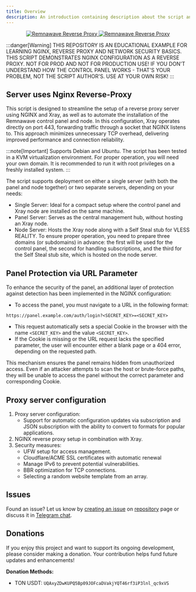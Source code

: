 ```yaml
---
title: Overview
description: An introduction containing description about the script and its content
---
```



<p align="center"><a href="https://github.com/eGamesAPI/remnawave-reverse-proxy">
    <img src={lightBanner.src} alt="Remnawave Reverse Proxy" class="light-banner" />
    <img src={darkBanner.src} alt="Remnawave Reverse Proxy" class="dark-banner" />
</a></p>

:::danger[Warning]
THIS REPOSITORY IS AN EDUCATIONAL EXAMPLE FOR LEARNING NGINX, REVERSE PROXY AND NETWORK SECURITY BASICS. THIS SCRIPT DEMONSTRATES NGINX CONFIGURATION AS A REVERSE PROXY. NOT FOR PROD AND NOT FOR PRODUCTION USE! IF YOU DON'T UNDERSTAND HOW THE CONTROL PANEL WORKS - THAT'S YOUR PROBLEM, NOT THE SCRIPT AUTHOR'S. USE AT YOUR OWN RISK!
:::

## Server uses Nginx Reverse-Proxy

This script is designed to streamline the setup of a reverse proxy server using NGINX and Xray, as well as to automate the installation of the Remnawave control panel and node. In this configuration, Xray operates directly on port 443, forwarding traffic through a socket that NGINX listens to. This approach minimizes unnecessary TCP overhead, delivering improved performance and connection reliability.

:::note[Important]
Supports Debian and Ubuntu. The script has been tested in a KVM virtualization environment. For proper operation, you will need your own domain. It is recommended to run it with root privileges on a freshly installed system.
:::

The script supports deployment on either a single server (with both the panel and node together) or two separate servers, depending on your needs:

- Single Server: Ideal for a compact setup where the control panel and Xray node are installed on the same machine.
- Panel Server: Serves as the central management hub, without hosting an Xray node.
- Node Server: Hosts the Xray node along with a Self Steal stub for VLESS REALITY. To ensure proper operation, you need to prepare three domains (or subdomains) in advance: the first will be used for the control panel, the second for handling subscriptions, and the third for the Self Steal stub site, which is hosted on the node server.

## Panel Protection via URL Parameter

To enhance the security of the panel, an additional layer of protection against detection has been implemented in the NGINX configuration:

- To access the panel, you must navigate to a URL in the following format:

```
https://panel.example.com/auth/login?<SECRET_KEY>=<SECRET_KEY>
```

- This request automatically sets a special Cookie in the browser with the name `<SECRET_KEY>` and the value `<SECRET_KEY>`.
- If the Cookie is missing or the URL request lacks the specified parameter, the user will encounter either a blank page or a 404 error, depending on the requested path.

This mechanism ensures the panel remains hidden from unauthorized access. Even if an attacker attempts to scan the host or brute-force paths, they will be unable to access the panel without the correct parameter and corresponding Cookie.

## Proxy server configuration

1. Proxy server configuration:
    - Support for automatic configuration updates via subscription and JSON subscription with the ability to convert to formats for popular applications.
2. NGINX reverse proxy setup in combination with Xray.
3. Security measures:
    - UFW setup for access management.
    - Cloudflare/ACME SSL certificates with automatic renewal
    - Manage IPv6 to prevent potential vulnerabilities.
    - BBR optimization for TCP connections.
    - Selecting a random website template from an array.

## Issues

Found an issue? Let us know by [creating an issue](https://github.com/eGamesAPI/remnawave-reverse-proxy/issues/new/choose) on [repository](https://github.com/eGamesAPI/remnawave-reverse-proxy/) page or discuss it in [Telegram chat](https://t.me/remnawave_reverse).

## Donations

If you enjoy this project and want to support its ongoing development, please consider making a donation. Your contribution helps fund future updates and enhancements!

**Donation Methods:**
- TON USDT: `UQAxyZDwKUPQ5Bp09JOFcaDVakjYQT46rf3iP3lnl_qc9xVS`